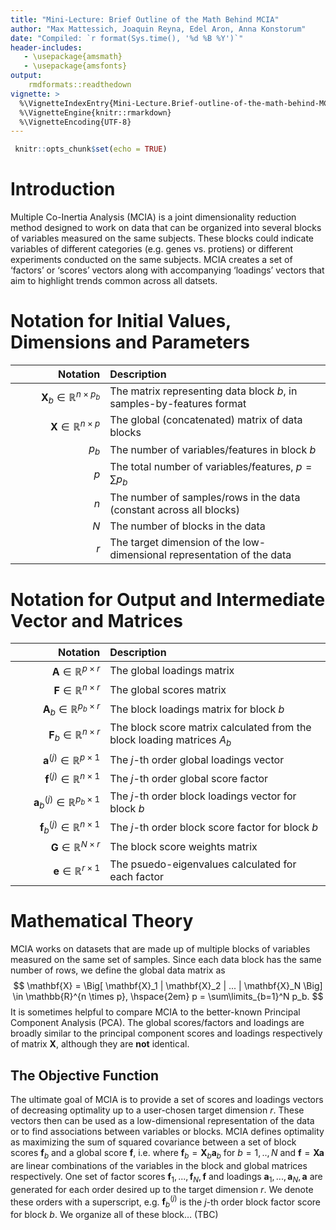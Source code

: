 ---
title: "Mini-Lecture: Brief Outline of the Math Behind MCIA"
author: "Max Mattessich, Joaquin Reyna, Edel Aron, Anna Konstorum"
date: "Compiled: `r format(Sys.time(), '%d %B %Y')`"
header-includes:
   - \usepackage{amsmath}
   - \usepackage{amsfonts}
output: 
    rmdformats::readthedown
vignette: >
  %\VignetteIndexEntry{Mini-Lecture.Brief-outline-of-the-math-behind-MCIA}
  %\VignetteEngine{knitr::rmarkdown}
  %\VignetteEncoding{UTF-8}
---

```{r setup, include=FALSE}
 knitr::opts_chunk$set(echo = TRUE)
```

\newcommand{\mb}[1]{\mathbf{#1}}
\newcommand{\var}{\text{var}}
\newcommand{\cov}{\text{cov}}
<!-- \DeclareMathOperator*{\argmax}{argmax } -->

# Introduction
Multiple Co-Inertia Analysis (MCIA) is a joint dimensionality reduction method designed to work on data that can be organized into several blocks of variables measured on the same subjects. These blocks could indicate variables of different categories (e.g. genes vs. protiens) or different experiments conducted on the same subjects. MCIA creates a set of 'factors' or 'scores' vectors along with accompanying 'loadings' vectors that aim to highlight trends common across all datsets. 

# Notation for Initial Values, Dimensions and Parameters
| Notation | Description |
|--:|:------|
| $\mb X_b \in \mathbb{R}^{n \times p_b}$ | The matrix representing data block $b$, in samples-by-features format |
| $\mb X \in \mathbb{R}^{n \times p}$ | The global (concatenated) matrix of data blocks |
| $p_b$ | The number of variables/features in block $b$ |
| $p$ | The total number of variables/features, $p = \sum p_b$ |
| $n$ | The number of samples/rows in the data (constant across all blocks) | 
| $N$ | The number of blocks in the data |
| $r$ | The target dimension of the low-dimensional representation of the data|

# Notation for Output and Intermediate Vector and Matrices 
| Notation | Description |
|--:|:------|
| $\mb A \in \mathbb{R}^{p \times r}$ | The global loadings matrix |
| $\mb F \in \mathbb{R}^{n \times r}$  | The global scores matrix |
| $\mb A_b \in \mathbb{R}^{p_b \times r}$ | The block loadings matrix for block $b$ |
| $\mb F_b \in \mathbb{R}^{n \times r}$  | The block score matrix calculated from the block loading matrices $A_b$ |
| $\mb a^{(j)} \in \mathbb{R}^{p \times 1}$ | The $j$-th order global loadings vector |
| $\mb f^{(j)} \in \mathbb{R}^{n \times 1}$  | The $j$-th order global score factor |
| $\mb a_b^{(j)} \in \mathbb{R}^{p_b \times 1}$ | The $j$-th order block loadings vector for block $b$ |
| $\mb f_b^{(j)} \in \mathbb{R}^{n \times 1}$  | The $j$-th order block score factor for block $b$ |
| $\mb G \in \mathbb{R}^{N \times r}$  | The block score weights matrix |
| $\mb e \in \mathbb{R}^{r \times 1}$  | The psuedo-eigenvalues calculated for each factor |

# Mathematical Theory
MCIA works on datasets that are made up of multiple blocks of variables measured on the same set of samples. Since each data block has the same number of rows, we define the global data matrix as
$$
\mb X = \Big[ \mb X_1 | \mb X_2 | ... | \mb X_N \Big] \in \mathbb{R}^{n \times p}, \hspace{2em} p = \sum\limits_{b=1}^N p_b.
$$
It is sometimes helpful to compare MCIA to the better-known Principal Component Analysis (PCA). The global scores/factors and loadings are broadly similar to the principal component scores and loadings respectively of matrix $\mb X$, although they are **not** identical.

## The Objective Function
The ultimate goal of MCIA is to provide a set of scores and loadings vectors of decreasing optimality up to a user-chosen target dimension $r$. These vectors then can be used as a low-dimensional representation of the data or to find associations between variables or blocks. MCIA defines optimality as maximizing the sum of squared covariance between a set of block scores $\mb f_b$ and a global score $\mb f$, i.e.
\begin{equation}
	\label{eq:mcia_optimCrit}
	\text{argmax}_{\mb f_1,...,\mb f_N,\mb f} \hspace{0.5em} \sum_{b=1}^N\text{cov}^2(\mb f_b,\mb f ),
\end{equation} 
where $\mb f_b = \mb X_b \mb a_b$ for $b=1,..,N$ and $\mb f = \mb X \mb a$ are linear combinations of the variables in the block and global matrices respectively. One set of factor scores $\mb f_1,...,\mb f_N, \mb f$ and loadings $\mb a_1,...,\mb a_N, \mb a$ are generated for each order desired up to the target dimension $r$. We denote these orders with a superscript, e.g. $\mb f_b^{(j)}$ is the $j$-th order block factor score for block $b$. We organize all of these block... (TBC)


